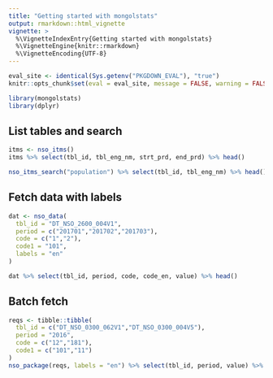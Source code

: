 ```yaml
---
title: "Getting started with mongolstats"
output: rmarkdown::html_vignette
vignette: >
  %\VignetteIndexEntry{Getting started with mongolstats}
  %\VignetteEngine{knitr::rmarkdown}
  %\VignetteEncoding{UTF-8}
---
```


```r
eval_site <- identical(Sys.getenv("PKGDOWN_EVAL"), "true")
knitr::opts_chunk$set(eval = eval_site, message = FALSE, warning = FALSE)
```

```r
library(mongolstats)
library(dplyr)
```

## List tables and search

```r
itms <- nso_itms()
itms %>% select(tbl_id, tbl_eng_nm, strt_prd, end_prd) %>% head()

nso_itms_search("population") %>% select(tbl_id, tbl_eng_nm) %>% head()
```

## Fetch data with labels

```r
dat <- nso_data(
  tbl_id = "DT_NSO_2600_004V1",
  period = c("201701","201702","201703"),
  code = c("1","2"),
  code1 = "101",
  labels = "en"
)

dat %>% select(tbl_id, period, code, code_en, value) %>% head()
```

## Batch fetch

```r
reqs <- tibble::tibble(
  tbl_id = c("DT_NSO_0300_062V1","DT_NSO_0300_004V5"),
  period = "2016",
  code = c("12","181"),
  code1 = c("101","11")
)
nso_package(reqs, labels = "en") %>% select(tbl_id, period, value) %>% head()
```
